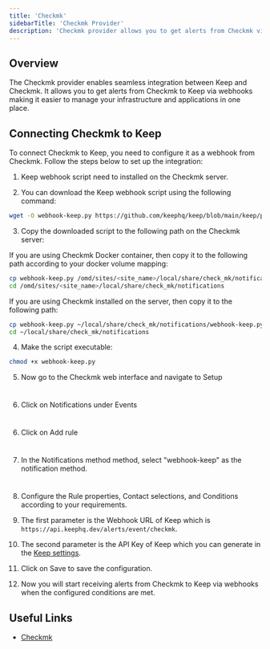 ```yaml
---
title: 'Checkmk'
sidebarTitle: 'Checkmk Provider'
description: 'Checkmk provider allows you to get alerts from Checkmk via webhooks.'
---
```


## Overview

The Checkmk provider enables seamless integration between Keep and Checkmk. It allows you to get alerts from Checkmk to Keep via webhooks making it easier to manage your infrastructure and applications in one place.

## Connecting Checkmk to Keep

To connect Checkmk to Keep, you need to configure it as a webhook from Checkmk. Follow the steps below to set up the integration:

1. Keep webhook script need to installed on the Checkmk server.

2. You can download the Keep webhook script using the following command:

```bash
wget -O webhook-keep.py https://github.com/keephq/keep/blob/main/keep/providers/checkmk_provider/webhook-keep.py?raw=true
```

3. Copy the downloaded script to the following path on the Checkmk server:

If you are using Checkmk Docker container, then copy it to the following path according to your docker volume mapping:

```bash
cp webhook-keep.py /omd/sites/<site_name>/local/share/check_mk/notifications/webhook-keep.py
cd /omd/sites/<site_name>/local/share/check_mk/notifications
```

If you are using Checkmk installed on the server, then copy it to the following path:

```bash
cp webhook-keep.py ~/local/share/check_mk/notifications/webhook-keep.py
cd ~/local/share/check_mk/notifications
```

4. Make the script executable:

```bash
chmod +x webhook-keep.py
```

5. Now go to the Checkmk web interface and navigate to Setup

<Frame
    width="100"
    height="200">
    <img height="10" src="/images/checkmk-provider_1.png" />
</Frame>

6. Click on Notifications under Events

<Frame
    width="100"
    height="200">
    <img height="10" src="/images/checkmk-provider_2.png" />
</Frame>

6. Click on Add rule

<Frame
    width="100"
    height="200">
    <img height="10" src="/images/checkmk-provider_3.png" />
</Frame>

7. In the Notifications method method, select "webhook-keep" as the notification method.

<Frame
    width="100"
    height="200">
    <img height="10" src="/images/checkmk-provider_4.png" />
</Frame>

8. Configure the Rule properties, Contact selections, and Conditions according to your requirements.

9. The first parameter is the Webhook URL of Keep which is `https://api.keephq.dev/alerts/event/checkmk`.

10. The second parameter is the API Key of Keep which you can generate in the [Keep settings](https://platform.keephq.dev/settings?selectedTab=users&userSubTab=api-keys).

11. Click on Save to save the configuration.

12. Now you will start receiving alerts from Checkmk to Keep via webhooks when the configured conditions are met.

## Useful Links

- [Checkmk](https://checkmk.com/)

